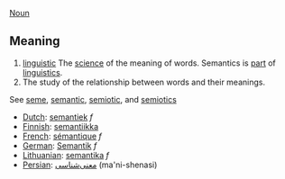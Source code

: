 [[Noun]]

==Meaning==
# [[linguistic terminology|linguistic]] The [[science]] of the meaning of words. Semantics is [[part]] of [[linguistics]].
# The study of the relationship between words and their meanings.

See [[seme]], [[semantic]], [[semiotic]], and [[semiotics]]

*[[Dutch]]: [[semantiek]] ''f''
*[[Finnish]]: [[semantiikka]]
*[[French]]: [[sémantique]] ''f''
*[[German]]: [[Semantik]] ''f''
*[[Lithuanian]]: [[semantika]] ''f''
*[[Persian]]: [[معنی‌شناسی]] (ma'ni-shenasi)